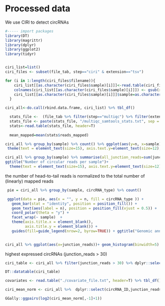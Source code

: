 # Processed data

We use CIRI to detect circRNAs

```r
#----- import packages
library(DT)
library(magrittr)
library(dplyr)
library(ggplot2)
library(tidyr)


ciri_list=list()
ciri_files <- subset(file_tab, step=="ciri" & extension=="tsv")

for (i in 1:length(ciri_files$filename)){
    ciri_list[[as.character(ciri_files$sample)[i]]]<-read.table(ciri_files$filename[i], comment.char = "", sep='\t', header=T)
    colnames(ciri_list[[as.character(ciri_files$sample)[i]]]) <- gsub(x=colnames(ciri_list[[as.character(ciri_files$sample)[i]]]) , pattern = "X.", replacement = "")
    ciri_list[[as.character(ciri_files$sample)[i]]]$sample=as.character(ciri_files$sample)[i]
  }

ciri_all<-do.call(rbind.data.frame, ciri_list) %>% tbl_df()

  stats_file <-  (file_tab %>% filter(step=="multiqc") %>% filter(extension=="qc_report_data"))$filename
  stats_file <- paste(stats_file, "/multiqc_samtools_stats.txt", sep = "")
  stats<-read.table(stats_file, header=T) 
  
  mean_mapped=mean(stats$reads_mapped)

```

```r

ciri_all %>% group_by(sample) %>% count() %>% ggplot(aes(y=n, x=sample))+geom_bar(stat="identity")+ggtitle("Total number of circRNAs per sample") +
 theme(text = element_text(size=15), axis.text.y=element_text(size=12), axis.text.x=element_text(size=12))+ coord_flip()

ciri_all %>% group_by(sample) %>% summarise(all_junction_reads=sum(junction_reads))%>% left_join(stats, by=c("sample"="Sample")) %>% dplyr::select(sample, all_junction_reads, reads_mapped) %>% mutate(norm_factor=reads_mapped/mean_mapped) %>% mutate(all_junction_reads=all_junction_reads/norm_factor) %>% ggplot(aes(y=all_junction_reads, x=sample))+geom_bar(stat="identity")+
ggtitle("Number of circular reads per sample")+
  theme(text = element_text(size=15), axis.text.y=element_text(size=12), axis.text.x=element_text(size=12))+ coord_flip()


```

the number of head-to-tail reads is normalized to the total number of (linearly) mapped reads

```r
 pie = ciri_all %>% group_by(sample, circRNA_type) %>% count()

 ggplot(data = pie, aes(x = "", y = n, fill = circRNA_type )) + 
   geom_bar(stat = "identity", position = position_fill()) +
   geom_text(aes(label = n), position = position_fill(vjust = 0.5)) +
   coord_polar(theta = "y") +
   facet_wrap(~ sample)  +
   theme(axis.title.x = element_blank(),
         axis.title.y = element_blank()) + 
   guides(fill=guide_legend(nrow=2, byrow=TRUE)) + ggtitle("Genomic annotations of circRNAs")
 

```


```r
ciri_all %>% ggplot(aes(x=junction_reads))+ geom_histogram(binwidth=5) + facet_wrap(~ sample) 
```

highest expressed circRNAs (junction_reads > 30)

```r

ciri_table <- ciri_all %>% filter(junction_reads > 30) %>% dplyr::select(circRNA_ID,strand, junction_reads, non_junction_reads, junction_reads_ratio, circRNA_type, gene_id, sample)

DT::datatable(ciri_table)

```

```r

covariates <- read.table("./covariate_file.txt", header=T) %>% tbl_df()

```


```r

ciri_mean_norm <- ciri_all %>%  dplyr::select(circRNA_ID,junction_reads, sample) %>% left_join(stats, by=c("sample"="Sample")) %>% dplyr::select(circRNA_ID, sample, junction_reads, reads_mapped) %>% mutate(norm_factor=reads_mapped/mean_mapped) %>% mutate(norm_junction_reads=junction_reads/norm_factor)  %>% dplyr::select(sample, norm_junction_reads, circRNA_ID) %>% tidyr::spread(sample, norm_junction_reads ) %>% replace(is.na(.), 0) %>% tidyr::gather(sample, norm_junction_reads, covariates$group) %>% left_join(covariates, by=c("sample"="group")) %>% dplyr::select(circRNA_ID, sample, group2, norm_junction_reads) %>% group_by(circRNA_ID, group2) %>% summarise(mean_junction_count=mean(norm_junction_reads)) %>% tidyr::spread(group2, mean_junction_count)

GGally::ggpairs(log2(ciri_mean_norm[,-1]+1))

```

